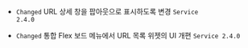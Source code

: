 

#### 

- <code class="Changed">Changed</code> URL 상세 창을 팝아웃으로 표시하도록 변경 <code class='changelog-service'>Service 2.4.0​</code>

- <code class="Changed">Changed</code> <span class="uitext">통합 Flex 보드</span> 메뉴에서 URL 목록 위젯의 UI 개편 <code class='changelog-service'>Service 2.4.0​</code>

